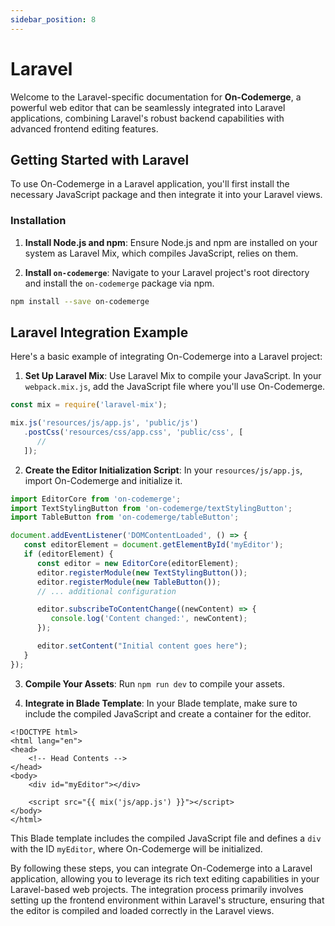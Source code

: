 ```yaml
---
sidebar_position: 8
---
```


# Laravel

Welcome to the Laravel-specific documentation for **On-Codemerge**, a powerful web editor that can be seamlessly integrated into Laravel applications, combining Laravel's robust backend capabilities with advanced frontend editing features.

## Getting Started with Laravel

To use On-Codemerge in a Laravel application, you'll first install the necessary JavaScript package and then integrate it into your Laravel views.

### Installation

1. **Install Node.js and npm**: Ensure Node.js and npm are installed on your system as Laravel Mix, which compiles JavaScript, relies on them.

2. **Install `on-codemerge`**: Navigate to your Laravel project's root directory and install the `on-codemerge` package via npm.

```bash
npm install --save on-codemerge
   ```

## Laravel Integration Example

Here's a basic example of integrating On-Codemerge into a Laravel project:

1. **Set Up Laravel Mix**: Use Laravel Mix to compile your JavaScript. In your `webpack.mix.js`, add the JavaScript file where you'll use On-Codemerge.

```javascript title="webpack.mix.js"
const mix = require('laravel-mix');

mix.js('resources/js/app.js', 'public/js')
   .postCss('resources/css/app.css', 'public/css', [
      //
   ]);
   ```

2. **Create the Editor Initialization Script**: In your `resources/js/app.js`, import On-Codemerge and initialize it.

```javascript title="resources/js/app.js"
import EditorCore from 'on-codemerge';
import TextStylingButton from 'on-codemerge/textStylingButton';
import TableButton from 'on-codemerge/tableButton';

document.addEventListener('DOMContentLoaded', () => {
   const editorElement = document.getElementById('myEditor');
   if (editorElement) {
      const editor = new EditorCore(editorElement);
      editor.registerModule(new TextStylingButton());
      editor.registerModule(new TableButton());
      // ... additional configuration

      editor.subscribeToContentChange((newContent) => {
         console.log('Content changed:', newContent);
      });

      editor.setContent("Initial content goes here");
   }
});
   ```

3. **Compile Your Assets**: Run `npm run dev` to compile your assets.

4. **Integrate in Blade Template**: In your Blade template, make sure to include the compiled JavaScript and create a container for the editor.

```blade title="welcome.blade.php"
<!DOCTYPE html>
<html lang="en">
<head>
    <!-- Head Contents -->
</head>
<body>
    <div id="myEditor"></div>

    <script src="{{ mix('js/app.js') }}"></script>
</body>
</html>
   ```

This Blade template includes the compiled JavaScript file and defines a `div` with the ID `myEditor`, where On-Codemerge will be initialized.

By following these steps, you can integrate On-Codemerge into a Laravel application, allowing you to leverage its rich text editing capabilities in your Laravel-based web projects. The integration process primarily involves setting up the frontend environment within Laravel's structure, ensuring that the editor is compiled and loaded correctly in the Laravel views.
